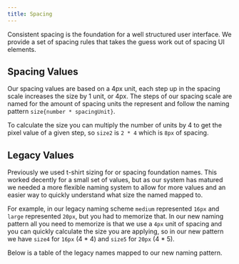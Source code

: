 ```yaml
---
title: Spacing
---
```



Consistent spacing is the foundation for a well structured user interface. We provide a set of spacing rules that takes the guess work out of spacing UI elements.

## Spacing Values

Our spacing values are based on a 4px unit, each step up in the spacing scale increases the size by 1 unit, or 4px. The steps of our spacing scale are
named for the amount of spacing units the represent and follow the naming pattern `size{number * spacingUnit}`.

To calculate the size you can multiply the number of units by 4 to get the pixel value of a given step, so `size2` is `2 * 4` which is `8px` of spacing.

<SpacingOptionsTable />

## Legacy Values

Previously we used t-shirt sizing for or spacing foundation names. This worked decently for a small set of values, but as our system has matured we needed a
more flexible naming system to allow for more values and an easier way to quickly understand what size the named mapped to.

For example, in our legacy naming scheme `medium` represented `16px` and `large` represented `20px`, but you had to memorize that. In our new naming pattern
all you need to memorize is that we use a `4px` unit of spacing and you can quickly calculate the size you are applying, so in our new pattern we have `size4`
for `16px` (4 \* 4) and `size5` for `20px` (4 \* 5).

Below is a table of the legacy names mapped to our new naming pattern.

<LegacySpaceTable />
